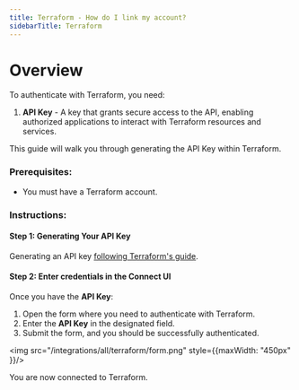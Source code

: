 ```yaml
---
title: Terraform - How do I link my account?
sidebarTitle: Terraform
---
```


# Overview

To authenticate with Terraform, you need:
1. **API Key** - A key that grants secure access to the API, enabling authorized applications to interact with Terraform resources and services.

This guide will walk you through generating the API Key within Terraform.

### Prerequisites:

- You must have a Terraform account.

### Instructions:

#### Step 1: Generating Your API Key

Generating an API key [following Terraform's guide](https://developer.hashicorp.com/terraform/cloud-docs/users-teams-organizations/api-tokens).

#### Step 2: Enter credentials in the Connect UI

Once you have the **API Key**:
1. Open the form where you need to authenticate with Terraform.
2. Enter the **API Key** in the designated field.
3. Submit the form, and you should be successfully authenticated.

<img src="/integrations/all/terraform/form.png" style={{maxWidth: "450px" }}/>

You are now connected to Terraform. 